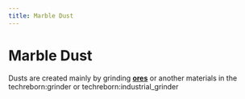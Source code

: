 ```yaml
---
title: Marble Dust
---
```


<ItemImage file="marble_dust" alt="Marble Dust" size="200" />

# Marble Dust

Dusts are created mainly by grinding **[ores](/world_generation/ore)** or another materials in the <mcitem>techreborn:grinder</mcitem> 
or <mcitem>techreborn:industrial_grinder</mcitem>
